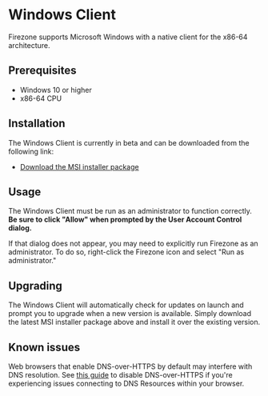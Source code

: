 # Windows Client

Firezone supports Microsoft Windows with a native client for the x86-64
architecture.

## Prerequisites

- Windows 10 or higher
- x86-64 CPU

## Installation

The Windows Client is currently in beta and can be downloaded from the following
link:

- [Download the MSI installer package](https://github.com/firezone/firezone/releases/latest/download/firezone-windows-client-x64.msi)

## Usage

The Windows Client must be run as an administrator to function correctly. **Be
sure to click "Allow" when prompted by the User Account Control dialog.**

If that dialog does not appear, you may need to explicitly run Firezone as an
administrator. To do so, right-click the Firezone icon and select "Run as
administrator."

## Upgrading

The Windows Client will automatically check for updates on launch and prompt you
to upgrade when a new version is available. Simply download the latest MSI
installer package above and install it over the existing version.

## Known issues

Web browsers that enable DNS-over-HTTPS by default may interfere with DNS
resolution. See
[this guide](/kb/administer/troubleshooting#some-browsers-break-dns-routing) to
disable DNS-over-HTTPS if you're experiencing issues connecting to DNS Resources
within your browser.
